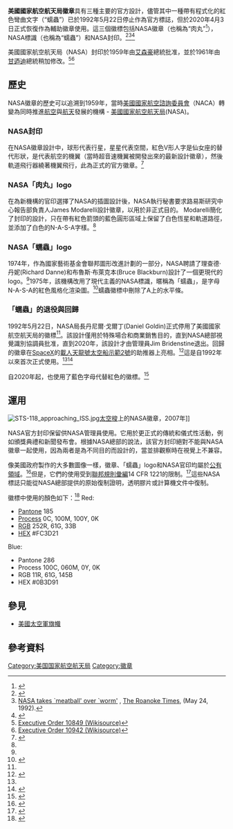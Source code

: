 {{translating|[[:en:NASA_insignia|:en:NASA insignia]]||tpercent=|time=2020-08-05UTC16:13:41}}

{{short description|Logo designs used by the National Aeronautics and Space Administration}}
{{multiple image
| align     = right
| direction = vertical
| header    = NASA徽章
| image1    = US-NASA-Seal-EO10849.jpg
| width1    = 200
| alt1      = NASA seal, black and white
| caption1  = NASA[[封印|封印]]（黑白）
| image2    = NASA seal.svg
| width2    = 200
| alt2      = NASA seal, color
| caption2  = NASA封印（彩色）
| image3    = NASA logo.svg
| width3    = 200
| caption3  = NASA“肉丸”logo，1959–1975，1992至今作为主徽章使用
| alt3  = NASA "meatball" insignia, primary logo 1959–1975, 1992–present
| image4    = NASA Worm logo.svg
| width4    = 200
| alt4      = NASA "worm" logotype 1975–1992, re-instated as a secondary logo in 2020
| caption4  = NASA“蠕蟲”logo，使用於1975–1992年，2020年作為副徽章恢復使用
}}

'''美國國家航空航天局徽章'''具有三種主要的官方設計，儘管其中一種帶有程式化的紅色彎曲文字（“蠕蟲”）已於1992年5月22日停止作為官方標誌，但於2020年4月3日正式恢復作為輔助徽章使用。這三個徽標包括NASA徽章（也稱為“肉丸”<ref name="nasameatball">{{cite web|last1=Garber|first1=Steve|title=NASA "Meatball" Logo|url=https://history.nasa.gov/meatball.htm|website=NASA History Program Office|publisher=NASA|accessdate=15 October 2015|archive-date=2020-11-12|archive-url=https://web.archive.org/web/20201112010815/https://history.nasa.gov/meatball.htm|dead-url=no}}</ref>），NASA標識（也稱為“蠕蟲”）和NASA封印。<ref>{{cite book|title=Mixing Messages: Graphic Design in Contemporary American Culture|author=Ellen Lupton|year=1996|publisher=Princeton Architectural|url=https://books.google.com/books?vid=ISBN156898099X&id=fQpraD6b0XoC&pg=PA107&lpg=PA107&ots=owDBFtJPeO&dq=%22NASA+logo%22+worm&ie=ISO-8859-1&output=html&sig=PVQysUIphpAd2Quxm4ZfQ3PqdJQ|isbn=156898099X|access-date=2020-08-05|archive-date=2020-08-06|archive-url=https://web.archive.org/web/20200806053344/https://books.google.com/books?vid=ISBN156898099X&id=fQpraD6b0XoC&pg=PA107&lpg=PA107&ots=owDBFtJPeO&dq=%22NASA+logo%22+worm&ie=ISO-8859-1&output=html&sig=PVQysUIphpAd2Quxm4ZfQ3PqdJQ|dead-url=no}}</ref><ref>[http://nl.newsbank.com/nl-search/we/Archives?p_product=RO&p_theme=ro&p_action=search&p_maxdocs=200&p_topdoc=1&p_text_direct-0=0EAEA2A90DC5DC96&p_field_direct-0=document_id&p_perpage=10&p_sort=YMD_date:D&s_trackval=GooglePM NASA takes `meatball' over `worm'] {{Wayback|url=http://nl.newsbank.com/nl-search/we/Archives?p_product=RO&p_theme=ro&p_action=search&p_maxdocs=200&p_topdoc=1&p_text_direct-0=0EAEA2A90DC5DC96&p_field_direct-0=document_id&p_perpage=10&p_sort=YMD_date:D&s_trackval=GooglePM |date=20181004035911 }}, [[The_Roanoke_Times|The Roanoke Times]], (May 24, 1992).</ref><ref>{{cite news|url=http://news.bbc.co.uk/2/hi/science/nature/3418147.stm|title=Rover's stunning image of lander|publisher=[[BBC_News|BBC News]]|date=2004-01-21|accessdate=2010-01-06|archive-date=2020-10-31|archive-url=https://web.archive.org/web/20201031084842/http://news.bbc.co.uk/2/hi/science/nature/3418147.stm|dead-url=no}}</ref>

美國國家航空航天局（NASA）封印於1959年由[[艾森豪|艾森豪]]總統批准，並於1961年由[[甘迺迪|甘迺迪]]總統稍加修改。<ref name="order">[[s:Executive_Order_10849|Executive Order 10849 (Wikisource)]]</ref><ref>[[s:Executive_Order_10942|Executive Order 10942 (Wikisource)]]</ref>

==歷史==
NASA徽章的歷史可以追溯到1959年，當時[[美國國家航空諮詢委員會|美國國家航空諮詢委員會]]（NACA）轉變為同時推進[[航空|航空]]與[[航天|航天]]發展的機構 - [[美國國家航空航天局|美國國家航空航天局]](NASA)。

===NASA封印===
在NASA徽章設計中，球形代表行星，星星代表空間，紅色V形人字是仙女座的替代形狀，是代表航空的機翼（當時超音速機翼被開發出來的最新設計徽章），然後軌道飛行器繞著機翼飛行，此為正式的官方徽章。<ref name="nyt110803">{{cite news |first=Hilary |last=Greenbaum |work=[[The_New_York_Times|The New York Times]] |title=Who Made Those NASA Logos? |url=http://6thfloor.blogs.nytimes.com/2011/08/03/who-made-those-nasa-logos/ |date=August 3, 2011 |accessdate=August 3, 2011 |archive-date=2011-09-16 |archive-url=https://web.archive.org/web/20110916042431/http://6thfloor.blogs.nytimes.com/2011/08/03/who-made-those-nasa-logos/ |dead-url=no }}</ref>

===NASA「肉丸」logo===
在為新機構的官印選擇了NASA{{tsl|en|Lewis Research Center|路易斯研究中心}}的插圖設計後，NASA執行秘書要求路易斯研究中心報告部負責人James Modarelli設計徽章，以用於非正式目的。 Modarelli簡化了封印的設計，只在帶有紅色箭頭的藍色圓形區域上保留了白色恆星和軌道路徑，並添加了白色的N-A-S-A字樣。<ref name="nasameatball"/>

===NASA「蠕蟲」logo===
1974年，作為國家藝術基金會聯邦圖形改進計劃的一部分，NASA聘請了理查德·丹妮(Richard Danne)和布魯斯·布萊克本(Bruce Blackburn)設計了一個更現代的logo。<ref name="nyt110803"/>1975年，該機構改用了現代主義的NASA標識，暱稱為「蠕蟲」，是字母N-A-S-A的紅色風格化渲染圖。<ref name="insignia history">{{cite web|title=History of the Insignia|url=http://www.hq.nasa.gov/office/pao/insignia/text/insignia.html|publisher=NASA|url-status=dead|archiveurl=https://web.archive.org/web/20050404130048/http://www.hq.nasa.gov/office/pao/insignia/text/insignia.html|archivedate=2005-04-04|accessdate=2020-08-05|dead-url=no}}</ref>蠕蟲徽標中刪除了A上的水平條。

===「蠕蟲」的退役與回歸===
1992年5月22日，NASA局長丹尼爾·戈爾丁(Daniel Goldin)正式停用了美國國家航空航天局的徽標<ref name="nyt110803"/>。該設計僅用於特殊場合和商業銷售目的，直到NASA總部視覺識別協調員批准，直到2020年，該設計才由管理員Jim Bridenstine退出。回歸的徽章在[[SpaceX|SpaceX]]的[[載人天龍號太空船示範2號|載人天龍號太空船示範2號]]的助推器上亮相。<ref name="worm">{{cite web |last1=Dunbar |first1=Brian |title=The Worm is Back! |url=https://www.nasa.gov/feature/the-worm-is-back |website=NASA |accessdate=2 April 2020 |archive-date=2020-04-02 |archive-url=https://web.archive.org/web/20200402173614/https://www.nasa.gov/feature/the-worm-is-back |dead-url=no }}</ref>這是自1992年以來首次正式使用。<ref name="worm"/><ref name="NYT-20200408">{{cite news |last=Chang |first=Kenneth |title=NASA’s ‘Worm’ Logo Will Return to Space – The new old logo, dropped in the 1990s in favor of a more vintage brand, will adorn a SpaceX rocket that is to carry astronauts to the space station in May. |url=https://www.nytimes.com/2020/04/08/science/nasa-logo-worm-spacex.html |date=8 April 2020 |work=[[The_New_York_Times|The New York Times]] |accessdate=8 April 2020 |archive-date=2020-10-27 |archive-url=https://web.archive.org/web/20201027203512/https://www.nytimes.com/2020/04/08/science/nasa-logo-worm-spacex.html |dead-url=no }}</ref>

自2020年起，{{tsl|en|NASA Federal Credit Union|美國國家航空航天局聯邦信用聯盟}}也使用了藍色字母代替紅色的徽標。<ref>{{Cite web|url=https://www.nasafcu.com/|title=NASA Federal Credit Union|accessdate=2020-08-05|archive-date=2012-12-28|archive-url=https://web.archive.org/web/20121228102602/https://www.nasafcu.com/|dead-url=no}}</ref>

==運用==
[[File:STS-118_approaching_ISS.jpg|thumb]][[太空梭|太空梭]]上的NASA徽章，2007年]]

NASA官方封印保留供NASA管理員使用。它用於更正式的傳統和儀式性活動，例如頒獎典禮和新聞發布會。根據NASA總部的說法，該官方封印絕對不能與NASA徽章一起使用，因為兩者是為不同目的而設計的，當並排觀察時在視覺上不兼容。

像美國政府製作的大多數圖像一樣，徽章、「蠕蟲」logo和NASA官印均屬於[[公有領域|公有領域]]。<ref>{{cite web|title=Media Usage Guidelines|url=http://www.nasa.gov/multimedia/guidelines/index.html|website=National Aeronautic and Space Administration|accessdate=28 September 2016|archive-date=2020-11-19|archive-url=https://web.archive.org/web/20201119055000/https://www.nasa.gov/multimedia/guidelines/index.html|dead-url=no}}</ref>但是，它們的使用受到[[聯邦規則彙編|聯邦規則彙編]]14 CFR 1221的限制。<ref name="14cfr1221">{{cite web |url=http://www.access.gpo.gov/nara/cfr/waisidx_07/14cfr1221_07.html |title=Code of Federal Regulations 14 CFR 1221 |accessdate=2007-11-21 |archive-date=2012-02-06 |archive-url=https://web.archive.org/web/20120206181607/http://www.access.gpo.gov/nara/cfr/waisidx_07/14cfr1221_07.html |dead-url=no }}</ref>這些NASA標誌只能從NASA總部提供的原始復制證明，透明膠片或計算機文件中復制。

徽標中使用的顏色如下：<ref>{{cite web |url=https://users.cs.jmu.edu/bernstdh/web/common/policies/NASA_StyleGuide_Nov06.pdf |title=NASAstyle FULL GUIDE – NASA StyleGuide |publisher=National Aeronautics and Space Administration (NASA) |date=November 2006 |accessdate=2017-06-05 |archive-date=2020-11-12 |archive-url=https://web.archive.org/web/20201112040610/https://users.cs.jmu.edu/bernstdh/web/common/policies/NASA_StyleGuide_Nov06.pdf |dead-url=no }}</ref>
{{Col-begin}}
{{Col-break}}
Red:
* [[彩通#彩通配色系統|Pantone]] 185 
* [[印刷四分色模式|Process]] 0C, 100M, 100Y, 0K
* [[三原色光模式|RGB]] 252R, 61G, 33B
* [[网页颜色#十六进制数字表示方法|HEX]] #FC3D21
{{Col-break}}
Blue:
* Pantone 286
* Process 100C, 060M, 0Y, 0K 
* RGB 11R, 61G, 145B
* HEX #0B3D91
{{col-end}}

==參見==
*[[美國太空軍旗幟|美國太空軍旗幟]]

==參考資料==
{{reflist|30em}}
{{美国航空航天局太空计划}}
[[Category:美国国家航空航天局|Category:美国国家航空航天局]]
[[Category:徽章|Category:徽章]]